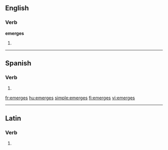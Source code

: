 ==English==

===Verb===
'''emerges'''

# {{third-person singular of|[[emerge]]}}

----

==Spanish==

===Verb===
{{es-verb-form|emerger}}

# {{es-verb form of|ending=er|mood=indicative|tense=present|pers=2|formal=no|number=singular|[[emerger]]}}

[[fr:emerges]]
[[hu:emerges]]
[[simple:emerges]]
[[fi:emerges]]
[[vi:emerges]]

----
==Latin==

===Verb===
{{la-verb-form|ēmergēs}}

# {{conjugation of|emergo|ēmergō|2|s|fut|act|ind|lang=la}}
{{count page|[[Wiktionary:Page count]]}}
{{rfc-auto}}